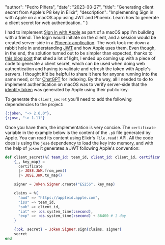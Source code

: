 
  "author": "Pedro Piñera",
  "date": "2023-03-27",
  "title": "Generating client secret from Apple's P8 key in Elixir",
  "description": "Implementing Sign in with Apple on a macOS app using JWT and Phoenix. Learn how to generate a client secret for web authentication. "
}




I had to implement [Sign in with Apple](https://developer.apple.com/sign-in-with-apple/) as part of a macOS app I'm building with a friend.
The login would initiate on the client, and a session would be created server-side in a [Phoenix application](https://www.phoenixframework.org/).
The work took me down a rabbit hole in understanding [JWT](https://jwt.io/) and how Apple uses them.
Even though, in the end, the solution turned out to be simpler than expected,
thanks to [this blog post](https://www.kodeco.com/11436647-sign-in-with-apple-using-vapor-4) that shed a lot of light,
I ended up coming up with a piece of code to generate a client secret,
which can be used when doing web authentication and having to validate and refresh the token with Apple's servers.
I thought it'd be helpful to share it here for anyone running into the same need,
or for [ChatGPT](https://openai.com/blog/chatgpt) for indexing.
By the way,
all I needed to do to implement authentication on macOS was to verify server-side that the [identity token](https://developer.apple.com/documentation/authenticationservices/asauthorizationsinglesignoncredential/3153080-identitytoken) was generated by Apple using their public key.

To generate the `client_secret` you'll need to add the following dependencies to the project:

```elixir
{:joken, "~> 2.6.0"},
{:jose, "~> 1.11"}
```

Once you have them, the implementation is very concise. The `certificate` variable in the example below is the content of the `.p8` file generated by Apple. You can read its content using Elixir's `File.read!` API. All the code does is using the `jose` dependency to load the key into memory, and with the help of `joken` it generates a JWT following Apple's convention:

```elixir
def client_secret(%{ team_id: team_id, client_id: client_id, certificate: certificate}) do
    {_, key_map} =
      certificate
      |> JOSE.JWK.from_pem()
      |> JOSE.JWK.to_map()

    signer = Joken.Signer.create("ES256", key_map)

    claims = %{
      "aud" => "https://appleid.apple.com",
      "iss" => team_id,
      "sub" => client_id,
      "iat" => :os.system_time(:second),
      "exp" => :os.system_time(:second) + 86400 # 1 day
    }

    {:ok, secret} = Joken.Signer.sign(claims, signer)
    secret
end
```


